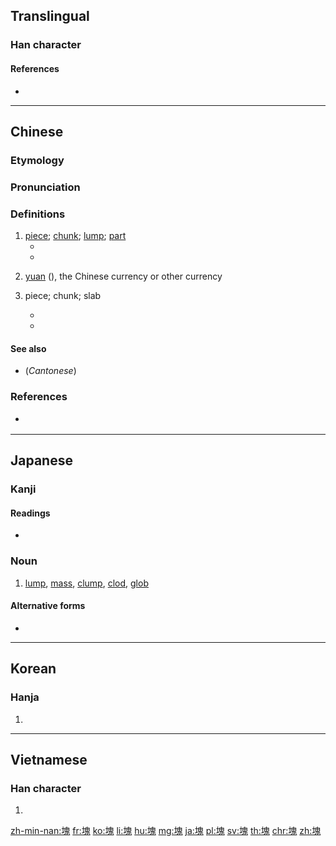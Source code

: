{{also|凷|块}}
==Translingual==

===Han character===
{{Han char|rn=32|rad=土|as=10|sn=13|four=46113|canj=GHUI|ids=⿰土鬼}}

====References====
* {{Han ref|kx=0235.010|dkj=05319|dj=0472.280|hdz=10464.170|uh=584A|ud=22602|bh=B6F4|bd=46836}}

----

==Chinese==
{{zh-forms|s=块}}

===Etymology===
{{theaji|tè}}

===Pronunciation===
{{zh-pron
|m=kuài
|c=faai3
|h=pfs=khoai
|md=
|mn=tè
|w=2khue
|ma=y
|mc=y
|oc=y
|cat=n,cl
}}

===Definitions===
{{zh-hanzi}}

# [[piece]]; [[chunk]]; [[lump]]; [[part]]
#* {{zh-x|把 肉 切成 小 '''塊'''。|Cut the meat into bite-sized '''pieces'''.}}
#* {{zh-x|它 被 割 成 了 三 '''塊'''。|It was cut into three '''parts'''.}}
# {{lb|zh|colloquial}} [[yuan]] ({{zh-l|元}}), the Chinese currency or other currency
#: {{zh-x|一 塊 錢|a [[yuan]], a [[dollar]]}}
# {{non-gloss definition|classifier for piece of something (food, cloth, stone);}} piece; chunk; slab
#* {{zh-x|一 塊 蛋糕|a piece of cake}}
#* {{zh-x|一 塊 木頭|a piece of wood}}

====See also====
* (''Cantonese'') {{zh-l|嚿}}

===References===
*{{qualifier|Min Nan}} {{thcwd|9382}}

{{zh-cat|Beginning}}

----

==Japanese==

===Kanji===
{{ja-kanji|grade=c|rs=土10}}

====Readings====
* {{ja-readings|goon=[[け]] (ke)|kanon=[[かい]] (kai)|kun=[[かたまり]] (katamari), [[つちくれ]] (tsuchikure)}}

===Noun===
{{ja-noun|かたまり}}

# [[lump]], [[mass]], [[clump]], [[clod]], [[glob]]

====Alternative forms====
* {{l|ja|固まり}}

----

==Korean==

===Hanja===
{{ko-hanja|hangeul=괴|mr=koe}}

# {{defn|lang=ko|sort=土10}}

----

==Vietnamese==

===Han character===
{{vi-hantu|[[khối]], [[cỏi]], [[khỏi]], [[hòn]], [[khói]]|rs=土10}}

# {{defn|lang=vi}}

[[zh-min-nan:塊]]
[[fr:塊]]
[[ko:塊]]
[[li:塊]]
[[hu:塊]]
[[mg:塊]]
[[ja:塊]]
[[pl:塊]]
[[sv:塊]]
[[th:塊]]
[[chr:塊]]
[[zh:塊]]